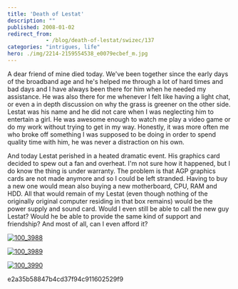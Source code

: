```yaml
---
title: 'Death of Lestat'
description: ""
published: 2008-01-02
redirect_from: 
            - /blog/death-of-lestat/swizec/137
categories: "intrigues, life"
hero: ./img/2214-2159554538_e0079ecbef_m.jpg
---
```

A dear friend of mine died today. We&#x27;ve been together since the early days of the broadband age and he&#x27;s helped me through a lot of hard times and bad days and I have always been there for him when he needed my assistance. He was also there for me whenever I felt like having a light chat, or even a in depth discussion on why the grass is greener on the other side. Lestat was his name and he did not care when I was neglecting him to entertain a girl. He was awesome enough to watch me play a video game or do my work without trying to get in my way. Honestly, it was more often me who broke off something I was supposed to be doing in order to spend quality time with him, he was never a distraction on his own.

And today Lestat perished in a heated dramatic event. His graphics card decided to spew out a fan and overheat. I&#x27;m not sure how it happened, but I do know the thing is under warranty. The problem is that AGP graphics cards are not made anymore and so I could be left stranded. Having to buy a new one would mean also buying a new motherboard, CPU, RAM and HDD. All that would remain of my Lestat (even though nothing of the originally original computer residing in that box remains) would be the power supply and sound card. Would I even still be able to call the new guy Lestat? Would he be able to provide the same kind of support and friendship? And most of all, can I even afford it?

[![100_3988](./img/2214-2159554538_e0079ecbef_m.jpg)](http://www.flickr.com/photos/swiz/2159554538/ "100_3988 by swizec _, on Flickr")

[![100_3989](./img/2178-2159554546_52430faef4_m.jpg)](http://www.flickr.com/photos/swiz/2159554546/ "100_3989 by swizec _, on Flickr")

[![100_3990](./img/2399-2159554560_9ee5e272be_m.jpg)](http://www.flickr.com/photos/swiz/2159554560/ "100_3990 by swizec _, on Flickr")

e2a35b58847b4cd37f94c911602529f9
